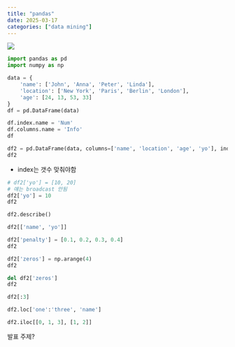 ```yaml
---
title: "pandas"
date: 2025-03-17
categories: ["data mining"]
---
```


![](/img/human-thumb.jpg){.post-thumbnail}

```python
import pandas as pd
import numpy as np

data = {
    'name': ['John', 'Anna', 'Peter', 'Linda'],
    'location': ['New York', 'Paris', 'Berlin', 'London'],
    'age': [24, 13, 53, 33]
}
df = pd.DataFrame(data)
```

```python
df.index.name = 'Num'
df.columns.name = 'Info'
df
```

```python
df2 = pd.DataFrame(data, columns=['name', 'location', 'age', 'yo'], index=['one', 'two',  'three', 'four'])
df2
```
- index는 갯수 맞춰야함

```python
# df2['yo'] = [10, 20]
# 얘는 broadcast 안됨
df2['yo'] = 10
df2
```

```python
df2.describe()
```

```python
df2[['name', 'yo']]
```

```python
df2['penalty'] = [0.1, 0.2, 0.3, 0.4]
df2
```

```python
df2['zeros'] = np.arange(4)
df2
```

```python
del df2['zeros']
df2
```

```python
df2[:3]
```

```python
df2.loc['one':'three', 'name']
```

```python
df2.iloc[[0, 1, 3], [1, 2]]
```

발표 주제?
